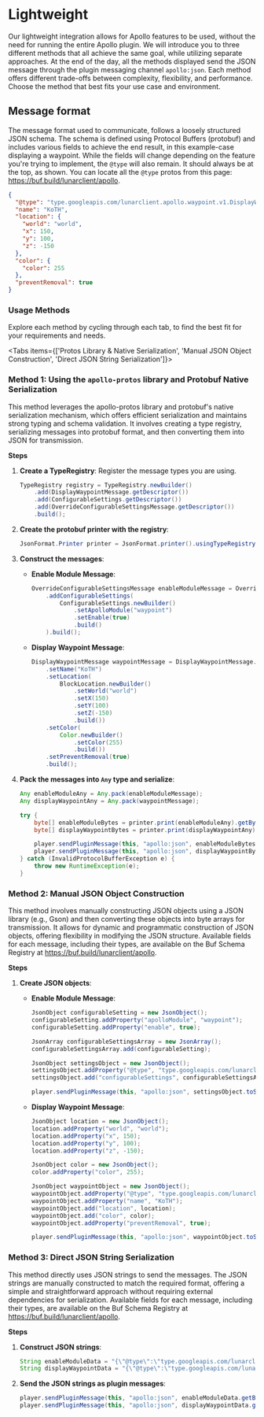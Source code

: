 
# Lightweight

Our lightweight integration allows for Apollo features to be used, without the need for running the entire Apollo plugin. We will introduce you to three different methods that all achieve the same goal, while utilizing separate approaches. At the end of the day, all the methods displayed send the JSON message through the plugin messaging channel `apollo:json`. Each method offers different trade-offs between complexity, flexibility, and performance. Choose the method that best fits your use case and environment.

## Message format

The message format used to communicate, follows a loosely structured JSON schema. The schema is defined using Protocol Buffers (protobuf) and includes various fields to achieve the end result, in this example-case displaying a waypoint. While the fields will change depending on the feature you're trying to implement, the `@type` will also remain. It should always be at the top, as shown. You can locate all the `@type` protos from this page: https://buf.build/lunarclient/apollo.
```JSON
{
  "@type": "type.googleapis.com/lunarclient.apollo.waypoint.v1.DisplayWaypointMessage", // The protobuf message type
  "name": "KoTH",
  "location": {
    "world": "world",
    "x": 150,
    "y": 100,
    "z": -150
  },
  "color": {
    "color": 255
  },
  "preventRemoval": true
}
```

### Usage Methods 
Explore each method by cycling through each tab, to find the best fit for your requirements and needs.

<Tabs items={['Protos Library & Native Serialization', 'Manual JSON Object Construction', 'Direct JSON String Serialization']}>

<Tab>

### Method 1: Using the `apollo-protos` library and Protobuf Native Serialization

This method leverages the apollo-protos library and protobuf's native serialization mechanism, which offers efficient serialization and maintains strong typing and schema validation. It involves creating a type registry, serializing messages into protobuf format, and then converting them into JSON for transmission.

**Steps**

1. **Create a TypeRegistry**: Register the message types you are using.
    ```java
    TypeRegistry registry = TypeRegistry.newBuilder()
        .add(DisplayWaypointMessage.getDescriptor())
        .add(ConfigurableSettings.getDescriptor())
        .add(OverrideConfigurableSettingsMessage.getDescriptor())
        .build();
    ```

2. **Create the protobuf printer with the registry**:
    ```java
    JsonFormat.Printer printer = JsonFormat.printer().usingTypeRegistry(registry);
    ```

3. **Construct the messages**:
    - **Enable Module Message**:
        ```java
        OverrideConfigurableSettingsMessage enableModuleMessage = OverrideConfigurableSettingsMessage.newBuilder()
            .addConfigurableSettings(
                ConfigurableSettings.newBuilder()
                    .setApolloModule("waypoint")
                    .setEnable(true)
                    .build()
            ).build();
        ```

    - **Display Waypoint Message**:
        ```java
        DisplayWaypointMessage waypointMessage = DisplayWaypointMessage.newBuilder()
            .setName("KoTH")
            .setLocation(
                BlockLocation.newBuilder()
                    .setWorld("world")
                    .setX(150)
                    .setY(100)
                    .setZ(-150)
                    .build())
            .setColor(
                Color.newBuilder()
                    .setColor(255)
                    .build())
            .setPreventRemoval(true)
            .build();
        ```

4. **Pack the messages into `Any` type and serialize**:
    ```java
    Any enableModuleAny = Any.pack(enableModuleMessage);
    Any displayWaypointAny = Any.pack(waypointMessage);

    try {
        byte[] enableModuleBytes = printer.print(enableModuleAny).getBytes();
        byte[] displayWaypointBytes = printer.print(displayWaypointAny).getBytes();

        player.sendPluginMessage(this, "apollo:json", enableModuleBytes);
        player.sendPluginMessage(this, "apollo:json", displayWaypointBytes);
    } catch (InvalidProtocolBufferException e) {
        throw new RuntimeException(e);
    }
    ```

</Tab>

<Tab>

### Method 2: Manual JSON Object Construction

This method involves manually constructing JSON objects using a JSON library (e.g., Gson) and then converting these objects into byte arrays for transmission. It allows for dynamic and programmatic construction of JSON objects, offering flexibility in modifying the JSON structure. Available fields for each message, including their types, are available on the Buf Schema Registry at https://buf.build/lunarclient/apollo.

**Steps**

1. **Create JSON objects**:
    - **Enable Module Message**:
        ```java
        JsonObject configurableSetting = new JsonObject();
        configurableSetting.addProperty("apolloModule", "waypoint");
        configurableSetting.addProperty("enable", true);

        JsonArray configurableSettingsArray = new JsonArray();
        configurableSettingsArray.add(configurableSetting);

        JsonObject settingsObject = new JsonObject();
        settingsObject.addProperty("@type", "type.googleapis.com/lunarclient.apollo.configurable.v1.OverrideConfigurableSettingsMessage");
        settingsObject.add("configurableSettings", configurableSettingsArray);

        player.sendPluginMessage(this, "apollo:json", settingsObject.toString().getBytes());
        ```

    - **Display Waypoint Message**:
        ```java
        JsonObject location = new JsonObject();
        location.addProperty("world", "world");
        location.addProperty("x", 150);
        location.addProperty("y", 100);
        location.addProperty("z", -150);

        JsonObject color = new JsonObject();
        color.addProperty("color", 255);

        JsonObject waypointObject = new JsonObject();
        waypointObject.addProperty("@type", "type.googleapis.com/lunarclient.apollo.waypoint.v1.DisplayWaypointMessage");
        waypointObject.addProperty("name", "KoTH");
        waypointObject.add("location", location);
        waypointObject.add("color", color);
        waypointObject.addProperty("preventRemoval", true);

        player.sendPluginMessage(this, "apollo:json", waypointObject.toString().getBytes());
        ```

</Tab>

<Tab>

### Method 3: Direct JSON String Serialization

This method directly uses JSON strings to send the messages. The JSON strings are manually constructed to match the required format, offering a simple and straightforward approach without requiring external dependencies for serialization. Available fields for each message, including their types, are available on the Buf Schema Registry at https://buf.build/lunarclient/apollo.

**Steps**

1. **Construct JSON strings**:
    ```java
    String enableModuleData = "{\"@type\":\"type.googleapis.com/lunarclient.apollo.configurable.v1.OverrideConfigurableSettingsMessage\",\"configurableSettings\":[{\"apolloModule\":\"waypoint\",\"enable\":true}]}";
    String displayWaypointData = "{\"@type\":\"type.googleapis.com/lunarclient.apollo.waypoint.v1.DisplayWaypointMessage\",\"name\":\"KoTH\",\"location\":{\"world\":\"world\",\"x\":150,\"y\":100,\"z\":-150},\"color\":{\"color\":255},\"preventRemoval\":true}";
    ```

2. **Send the JSON strings as plugin messages**:
    ```java
    player.sendPluginMessage(this, "apollo:json", enableModuleData.getBytes());
    player.sendPluginMessage(this, "apollo:json", displayWaypointData.getBytes());
    ```


</Tab>

</Tabs>
